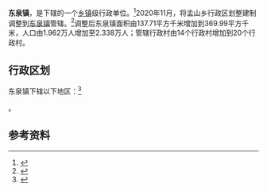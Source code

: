 {{中国乡级行政区
|景观照片文件名 = 
|景观照片描述 = 
|汉语拼音 = 
|其他语言 = 
|其他语言名称 = 
|旧称 = 
|地名出处 = 
|位置图文件名 = 
|位置图描述 = 
|自定义图片= 
|建置时间 = 
|政府驻地 = 
|毗邻 = 
|总面积 = 369.99平方千米
|总人口 = 2.338万人
|总人口年份 = 2020
|户籍人口 = 
|户籍人口年份 = 
|常住人口 = 
|常住人口年份 = 
|人口密度 = 
|GDP = 
|GDP年份 = 
|邮政编码 = 
|电话区号 = 354
|官方网站 = 
|网站名称 = 
|14/07/28/102/000}}

'''东泉镇'''，是{{PRC admin/fullname|14/07/28/102/000|3}}下辖的一个[[乡镇|乡镇]]级行政单位。<ref>{{PRC admin/ref sgc|{{PRC admin/parent|14/07/28/102/000}}}}</ref>2020年11月，将孟山乡行政区划整建制调整到[[东泉镇_(平遥县)|东泉镇]]管辖。<ref>{{cite web |title=平遥县：孟山乡行政区划整建制调整到东泉镇 |url=https://www.axunxun.com/xinwen/content.php?id=1805 |website=中国行政区划网}}</ref>调整后东泉镇面积由137.71平方千米增加到369.99平方千米，人口由1.962万人增加至2.338万人；管辖行政村由14个行政村增加到20个行政村。

== 行政区划 ==

东泉镇下辖以下地区：<ref>{{PRC admin/ref sgc|14/07/28/102/000}}</ref>

{{PRC admin/children|14/07/28/102/000}}。

== 参考资料 ==

{{reflist}}

{{行政区划小作品}}
{{PRC admin/navcat|14/07/28/102/000}}